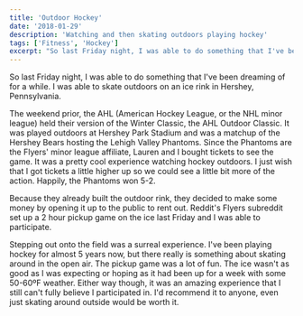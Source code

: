 ```yaml
---
title: 'Outdoor Hockey'
date: '2018-01-29'
description: 'Watching and then skating outdoors playing hockey'
tags: ['Fitness', 'Hockey']
excerpt: "So last Friday night, I was able to do something that I've been dreaming of for a while. I was able to skate outdoors on an ice rink in Hershey, Pennsylvania."
---
```


So last Friday night, I was able to do something that I've been dreaming of for a while. I was able to skate outdoors on an ice rink in Hershey, Pennsylvania.

The weekend prior, the AHL (American Hockey League, or the NHL minor league) held their version of the Winter Classic, the AHL Outdoor Classic. It was played outdoors at Hershey Park Stadium and was a matchup of the Hershey Bears hosting the Lehigh Valley Phantoms. Since the Phantoms are the Flyers' minor league affiliate, Lauren and I bought tickets to see the game. It was a pretty cool experience watching hockey outdoors. I just wish that I got tickets a little higher up so we could see a little bit more of the action. Happily, the Phantoms won 5-2.

<PostImage
    src="/images/posts/2018-01-29-outdoor-hockey/2018-ahl-outdoor-classic.jpg"
    alt="Skating Outdoors"
    width={2048}
    height={2048}
    entered
    shadowed
/>

Because they already built the outdoor rink, they decided to make some money by opening it up to the public to rent out. Reddit's Flyers subreddit set up a 2 hour pickup game on the ice last Friday and I was able to participate.

Stepping out onto the field was a surreal experience. I've been playing hockey for almost 5 years now, but there really is something about skating around in the open air. The pickup game was a lot of fun. The ice wasn't as good as I was expecting or hoping as it had been up for a week with some 50-60ºF weather. Either way though, it was an amazing experience that I still can't fully believe I participated in. I'd recommend it to anyone, even just skating around outside would be worth it.

<PostImage src="/images/posts/2018-01-29-outdoor-hockey/outdoor-skating.jpg" alt="Skating Outdoors" height={1536} width={1536} centered shadowed />
